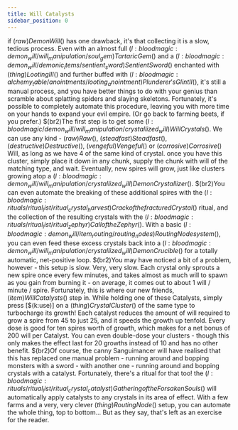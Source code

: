 ```yaml
---
title: Will Catalysts
sidebar_position: 0
---
```



if $(raw)Demon Will$() has one drawback, it's that collecting it is a slow, tedious process. Even with an almost full $(l:bloodmagic:demon_will/will_manipulation/soul_gem)Tartaric Gem$() and a $(l:bloodmagic:demon_will/demonic_items/sentient_sword)Sentient Sword$() enchanted with $(thing)Looting III$() and further buffed with $(l:bloodmagic:alchemy_table/anointments/looting_anointment)Plunderer's Glint II$(), it's still a manual process, and you have better things to do with your genius than scramble about splatting spiders and slaying skeletons.
Fortunately, it's possible to completely automate this procedure, leaving you with more time on your hands to expand your evil empire. (Or go back to farming beets, if you prefer.) $(br2)The first step is to get some $(l:bloodmagic/demon_will/will_manipulation/crystallized_will)Will Crystals$(). We can use any kind - $(raw)Raw$(),  $(steadfast)Steadfast$(), $(destructive)Destructive$(), $(vengeful)Vengeful$() or $(corrosive)Corrosive$() Will, as long as we have 4 of the same kind of crystal.
once you have this cluster, simply place it down in any chunk, supply the chunk with will of the matching type, and wait. Eventually, new spires will grow, just like clusters growing atop a $(l:bloodmagic:demon_will/will_manipulation/crystallized_will)Demon Crystallizer$(). $(br2)You can even automate the breaking of these additional spires with the $(l:bloodmagic:rituals/ritual_list/ritual_crystal_harvest)Crack of the fractured Crystal$() ritual, and the collection of the resulting crystals with the $(l:bloodmagic:rituals/ritual_list/ritual_zephyr)Call of the Zephyr$().
With a basic $(l:bloodmagic:demon_will/item_routing/routing_nodes)Routing Node system$(), you can even feed these excess crystals back into a $(l:bloodmagic:demon_will/will_manipulation/crystallized_will)Demon Crucible$() for a totally automatic, net-positive loop. $(br2)You may have noticed a bit of a problem, however - this setup is slow. Very, very slow. Each crystal only sprouts a new spire once every few minutes, and takes almost as much will to spawn as you gain from burning it - on average, it comes out to about 1 will / minute / spire.
Fortunately, this is where our new friends, $(item)Will Catalysts$() step in. While holding one of these Catalysts, simply press [$(k:use)] on a $(thing)Crystal Cluster$() of the same type to turbocharge its growth! Each catalyst reduces the amount of will required to grow a spire from 45 to just 25, and it speeds the growth up tenfold. Every dose is good for ten spires worth of growth, which makes for a net bonus of 200 will per Catalyst.
You can even double-dose your clusters - though this only makes the effect last for 20 growths instead of 10 and has no other benefit. $(br2)Of course, the canny Sanguimancer will have realised that this has replaced one manual problem - running around and bopping monsters with a sword - with another one - running around and bopping crystals with a catalyst.
Fortunately, there's a ritual for that too! the $(l:bloodmagic:rituals/ritual_list/ritual_crystal_catalyst)Gathering of the Forsaken Souls$() will automatically apply catalysts to any crystals in its area of effect. With a few farms and a very, very clever $(thing)Routing Node$() setup, you can automate the whole thing, top to bottom... But as they say, that's left as an exercise for the reader.
